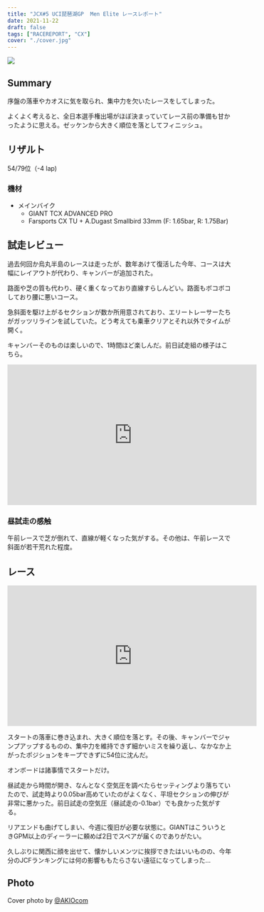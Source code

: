 ```yaml
---
title: "JCX#5 UCI琵琶湖GP  Men Elite レースレポート"
date: 2021-11-22
draft: false
tags: ["RACEREPORT", "CX"]
cover: "./cover.jpg"
---
```


![ ](./cover.jpg)

## Summary

序盤の落車やカオスに気を取られ、集中力を欠いたレースをしてしまった。

よくよく考えると、全日本選手権出場がほぼ決まっていてレース前の準備も甘かったように思える。ゼッケンから大きく順位を落としてフィニッシュ。

## リザルト

54/79位（-4 lap)

### 機材

- メインバイク
  - GIANT TCX ADVANCED PRO
  - Farsports CX TU + A.Dugast Smallbird 33mm (F: 1.65bar, R: 1.75Bar)

## 試走レビュー

過去何回か烏丸半島のレースは走ったが、数年あけて復活した今年、コースは大幅にレイアウトが代わり、キャンバーが追加された。

路面や芝の質も代わり、硬く重くなっており直線すらしんどい。路面もボコボコしており腰に悪いコース。

急斜面を駆け上がるセクションが数か所用意されており、エリートレーサーたちがガッツリラインを試していた。どう考えても乗車クリアとそれ以外でタイムが開く。

キャンバーそのものは楽しいので、1時間ほど楽しんだ。前日試走組の様子はこちら。

<iframe
  width="560"
  height="315"
  src="https://www.youtube.com/embed/89-ku-KMvbw"
  title="YouTube video player"
  frameborder="0"
  allow="accelerometer; autoplay; clipboard-write; encrypted-media; gyroscope; picture-in-picture"
  allowfullscreen
></iframe>

### 昼試走の感触

午前レースで芝が倒れて、直線が軽くなった気がする。その他は、午前レースで斜面が若干荒れた程度。

## レース

<iframe
  width="560"
  height="315"
  src="https://www.youtube.com/embed/ODqRriRlmeA"
  title="YouTube video player"
  frameborder="0"
  allow="accelerometer; autoplay; clipboard-write; encrypted-media; gyroscope; picture-in-picture"
  allowfullscreen
></iframe>

スタートの落車に巻き込まれ、大きく順位を落とす。その後、キャンバーでジャンプアップするものの、集中力を維持できず細かいミスを繰り返し、なかなか上がったポジションをキープできずに54位に沈んだ。

オンボードは諸事情でスタートだけ。

昼試走から時間が開き、なんとなく空気圧を調べたらセッティングより落ちていたので、試走時より0.05bar高めていたのがよくなく、平坦セクションの伸びが非常に悪かった。前日試走の空気圧（昼試走の-0.1bar）でも良かった気がする。

リアエンドも曲げてしまい、今週に復旧が必要な状態に。GIANTはこういうときGPM以上のディーラーに頼めば2日でスペアが届くのでありがたい。

久しぶりに関西に顔を出せて、懐かしいメンツに挨拶できたはいいものの、今年分のJCFランキングには何の影響ももたらさない遠征になってしまった…

## Photo

Cover photo by [@AKIOcom](https://twitter.com/AKIOcom)
